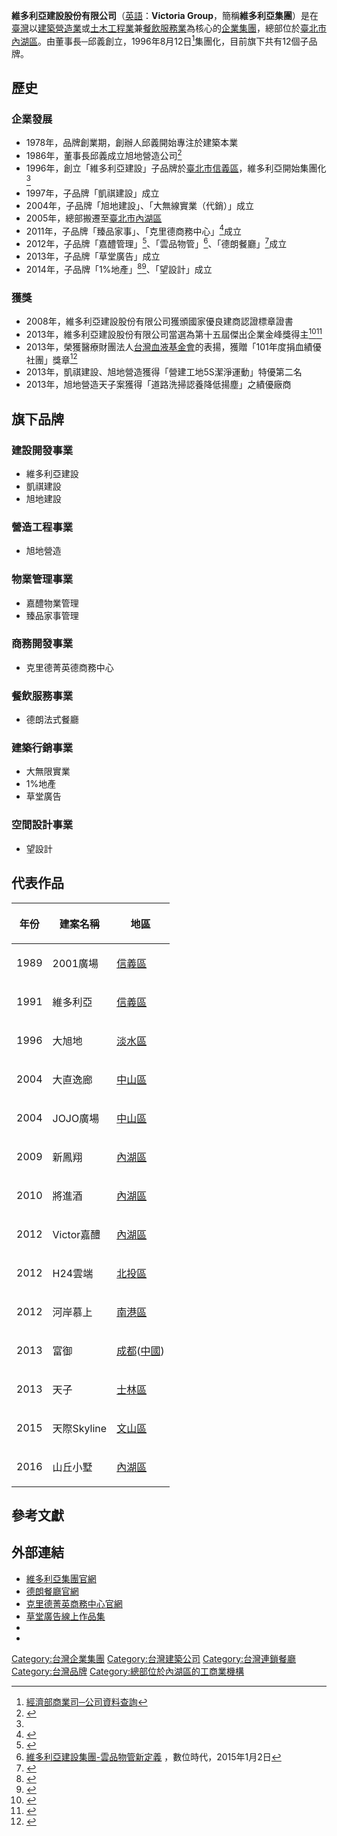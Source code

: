 {{Infobox Company
| company_name        = 維多利亞建設股份有限公司
| company_name_en     = Victoria Group
| company_logo        = [[File:維多利亞集團Logo.png|250px]]
| company_type        = [[股份有限公司|股份有限公司]]
| trading_name        = 維多利亞集團
| original_text       = 
| original_spelling   = 
| company_slogan      = 大巧若拙
| local_code_name             = TW
| local_code             = 97111431
| foundation          = 1996年8月12日
| location            = {{ROC-TW}}<br/>[[臺北市|臺北市]][[內湖區|內湖區]]金莊路100號11樓  
| founder             = 邱義
| key_people          = [[董事長|董事長]]：邱明宏
| industry            = [[建築|建築營造業]]
| services            = 開發營建住宅及大樓租售業<br/>餐飲服務業
| capital             = [[新台幣|新台幣]]35,000,000元
| revenue             = 
| operating_income    = 
| profit              = 
| total_asset         = 
| net_asset           = 
| market_value        = 
| num_employees       = 
| P/E ratio           = 
| earnings per share  = 
| Net asset value     = 
| accounting_period   = 
| parent              = 
| divisions           = 
| major_shareholder   = 
| subsid              = 
| homepage            = [http://www.victo.com.tw www.victo.com.tw]
}}

'''維多利亞建設股份有限公司'''（[[英語|英語]]：'''Victoria Group'''，簡稱'''維多利亞集團'''）是在[[臺灣|臺灣]]以[[建築|建築營造業]]或[[土木工程|土木工程業]]兼[[餐館|餐飲服務業]]為核心的[[企業集團|企業集團]]，總部位於[[臺北市|臺北市]][[內湖區|內湖區]]。由董事長─邱義創立，1996年8月12日<ref name=":0">[https://gcis.nat.gov.tw/pub/cmpy/cmpyInfoAction.do?method=detail&banNo=97111431 經濟部商業司─公司資料查詢]{{Dead link|date=2018年9月 |bot=InternetArchiveBot |fix-attempted=yes }}</ref>集團化，目前旗下共有12個子品牌。

==歷史==
===企業發展===
*1978年，品牌創業期，創辦人邱義開始專注於建築本業
*1986年，董事長邱義成立旭地營造公司<ref>{{Cite web|url = http://datataiwan.com/company.php?id=56682822|title = 臺灣開放資料 DataTaiwan|accessdate = 2015-07-08|author = |date = |publisher = |archive-date = 2015-07-09|archive-url = https://web.archive.org/web/20150709010405/http://datataiwan.com/company.php?id=56682822|dead-url = no}}</ref>
*1996年，創立「維多利亞建設」子品牌於[[臺北市|臺北市]][[信義區_(臺北市)|信義區]]，維多利亞開始集團化<ref name=":0" />
*1997年，子品牌「凱祺建設」成立
*2004年，子品牌「旭地建設」、「大無線實業（代銷）」成立
*2005年，總部搬遷至[[臺北市|臺北市]][[內湖區|內湖區]]
*2011年，子品牌「臻品家事」、「克里德商務中心」<ref>{{Cite news|url = http://www.chinatimes.com/newspapers/20130608000287-260204|title = 克里德菁英商務中心 內科設據點|last = |first = |date = 2013年6月8日|work = 中時電子報|accessdate = |archive-date = 2015年7月23日|archive-url = https://web.archive.org/web/20150723083828/http://www.chinatimes.com/newspapers/20130608000287-260204|dead-url = no}}</ref>成立
*2012年，子品牌「嘉醴管理」<ref>{{Cite journal|url = http://magazine.chinatimes.com/ctweekly/20140213007009-300106|title = 籠絡頂級客層　豪宅管家牢記寵物名|journal = 時報周刊|issue = 1872|doi = |others = |year = 2014年|volume = |page = |pmid = |author = 王天中|access-date = 2015-07-08|archive-date = 2015-07-09|archive-url = https://web.archive.org/web/20150709081638/http://magazine.chinatimes.com/ctweekly/20140213007009-300106|dead-url = no}}</ref>、「雲品物管」<ref>[http://www.bnext.com.tw/contribute/view/id/250 維多利亞建設集團-雲品物管新定義] {{webarchive|url=https://web.archive.org/web/20150709070441/http://www.bnext.com.tw/contribute/view/id/250 |date=2015-07-09 }}，數位時代，2015年1月2日</ref>、「德朗餐廳」<ref>{{Cite news|url = http://www.cwntp.com/2012/09/cwntp-de-loin.html|title = CWNTP 美食: 德朗DE LOIN餐廳 僅限會員獨享|last = |first = |date = 2012年9月|work = 華人世界時報|accessdate = |archive-date = 2015-07-14|archive-url = https://web.archive.org/web/20150714154959/http://www.cwntp.com/2012/09/cwntp-de-loin.html|dead-url = no}}</ref>成立
*2013年，子品牌「草堂廣告」成立
*2014年，子品牌「1%地產」<ref>{{Cite news|url = http://www.chinatimes.com/newspapers/20140219000154-260204|title = 1％地產 買賣服務費僅1％|last = |first = |date = 2014年2月19日|work = 中時電子報|accessdate = |archive-date = 2015年7月9日|archive-url = https://web.archive.org/web/20150709085524/http://www.chinatimes.com/newspapers/20140219000154-260204|dead-url = no}}</ref><ref>{{Cite news|url = http://www.appledaily.com.tw/appledaily/article/property/20140219/35649772/|title = 「1％地產」成立買賣各收1％ 新房仲搶市 「大家房屋」將開100間|last = |first = |date = 2014年2月9日|work = 蘋果日報|accessdate = |archive-date = 2015年7月9日|archive-url = https://web.archive.org/web/20150709030712/http://www.appledaily.com.tw/appledaily/article/property/20140219/35649772/|dead-url = no}}</ref>、「望設計」成立

===獲獎===
*2008年，維多利亞建設股份有限公司獲頒國家優良建商認證標章證書
*2013年，維多利亞建設股份有限公司當選為第十五屆傑出企業金峰獎得主<ref>{{Cite news|url = http://www.chinatimes.com/newspapers/20130705000352-260204|title = 邱明宏 獲傑出領導人金峰獎|last = |first = |date = 2013年7月5日|work = 中時電子報|accessdate = |archive-date = 2015年7月9日|archive-url = https://web.archive.org/web/20150709075641/http://www.chinatimes.com/newspapers/20130705000352-260204|dead-url = no}}</ref><ref>{{Cite news|url = http://www.appledaily.com.tw/appledaily/article/supplement/20130612/35069739/|title = 「客戶滿意、員工快樂，產品歷久彌新」|last = |first = |date = 2013年6月12日|work = 蘋果日報|accessdate = |archive-date = 2015年7月9日|archive-url = https://web.archive.org/web/20150709015309/http://www.appledaily.com.tw/appledaily/article/supplement/20130612/35069739/|dead-url = no}}</ref>
*2013年，榮獲醫療財團法人[[台灣血液基金會|台灣血液基金會]]的表揚，獲贈「101年度捐血績優社團」獎章<ref>{{Cite web|url = http://www.sc.blood.org.tw/internet/main/docDetail.aspx?uid=6423&pid=6417&docid=31361|title = 維多利亞集團快樂捐血愛心滿載|accessdate = 2015-07-08|author = |date = 2012年10月8日|publisher = 醫療財團法人台灣血液基金會|archive-date = 2015-07-09|archive-url = https://web.archive.org/web/20150709044043/http://www.sc.blood.org.tw/internet/main/docDetail.aspx?uid=6423&pid=6417&docid=31361|dead-url = no}}</ref>
*2013年，凱祺建設、旭地營造獲得「營建工地5S潔淨運動」特優第二名
*2013年，旭地營造天子案獲得「道路洗掃認養降低揚塵」之績優廠商

==旗下品牌==
===建設開發事業===
*維多利亞建設
*凱祺建設
*旭地建設

===營造工程事業===
*旭地營造

===物業管理事業===
*嘉醴物業管理
*臻品家事管理

===商務開發事業===
*克里德菁英德商務中心

===餐飲服務事業===
*德朗法式餐廳

===建築行銷事業===
*大無限實業
*1%地產
*草堂廣告

===空間設計事業===
*望設計

==代表作品==
{| class="wikitable"
|-
! 年份 !! 建案名稱 !! 地區
|-
| 1989 || 2001廣場 || [[信義區_(臺北市)|信義區]]
|-
| 1991 || 維多利亞 || [[信義區_(臺北市)|信義區]]
|-
| 1996 || 大旭地 || [[淡水區|淡水區]]
|-
| 2004 || 大直逸廊 || [[中山區_(臺北市)|中山區]]
|-
| 2004 || JOJO廣場 || [[中山區_(臺北市)|中山區]]
|-
| 2009 || 新鳳翔 || [[內湖區|內湖區]]
|-
| 2010 || 將進酒 || [[內湖區|內湖區]]
|-
| 2012 || Victor嘉醴 || [[內湖區|內湖區]]
|-
| 2012 || H24雲端 || [[北投區|北投區]]
|-
| 2012 || 河岸慕上 || [[南港區|南港區]]
|-
| 2013 || 富御 || [[成都|成都]]([[中國|中國]])
|-
| 2013 || 天子 || [[士林區|士林區]]
|-
|2015
|天際Skyline
|[[文山區|文山區]]
|-
|2016
|山丘小墅
|[[內湖區|內湖區]]
|}

==參考文獻==
{{Reflist}}

==外部連結==
*[http://www.victo.com.tw/ 維多利亞集團官網] {{Wayback|url=http://www.victo.com.tw/ |date=20150806061352 }}{{zh}}{{en}}
*[http://deloin.victo.com.tw/ 德朗餐廳官網]{{Dead link|date=2019年11月 |bot=InternetArchiveBot |fix-attempted=yes }}{{zh}}{{en}}
*[http://www.clead.com.tw/ 克里德菁英商務中心官網] {{Wayback|url=http://www.clead.com.tw/ |date=20150513030846 }}{{zh}}{{en}}
*[http://issuu.com/caotang 草堂廣告線上作品集] {{Wayback|url=http://issuu.com/caotang |date=20160306051403 }}{{zh}}
*{{facebook|victo.tw|維多利亞集團}}
*{{facebook|deloin.tw|德朗餐廳 De Loin}}

[[Category:台灣企業集團|Category:台灣企業集團]]
[[Category:台灣建築公司|Category:台灣建築公司]]
[[Category:台灣連鎖餐廳|Category:台灣連鎖餐廳]]
[[Category:台灣品牌|Category:台灣品牌]]
[[Category:總部位於內湖區的工商業機構|Category:總部位於內湖區的工商業機構]]